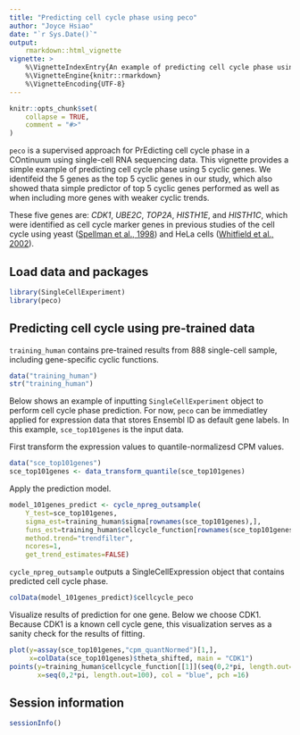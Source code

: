 ```yaml
---
title: "Predicting cell cycle phase using peco"
author: "Joyce Hsiao"
date: "`r Sys.Date()`"
output: 
    rmarkdown::html_vignette
vignette: >
    %\VignetteIndexEntry{An example of predicting cell cycle phase using peco}
    %\VignetteEngine{knitr::rmarkdown}
    %\VignetteEncoding{UTF-8}
---
```


```r
knitr::opts_chunk$set(
    collapse = TRUE,
    comment = "#>"
)
```

`peco` is a supervised approach for PrEdicting cell cycle phase in a
COntinuum using single-cell RNA sequencing data. This vignette provides a 
simple example of predicting cell cycle phase using 5 cyclic genes. We 
identifeid the 5 genes as the top 5 cyclic genes in our study, which also 
showed thata simple predictor of top 5 cyclic genes performed as well as when 
including more genes with weaker cyclic trends. 

These five genes are: _CDK1_, _UBE2C_, _TOP2A_, _HISTH1E_, and _HISTH1C_, 
which were identified as cell cycle marker genes in previous studies of 
the cell cycle using yeast ([Spellman et al., 1998][spellman]) and 
HeLa cells ([Whitfield et al., 2002][whitfield]).


##  Load data and packages

```r
library(SingleCellExperiment)
library(peco)
```

## Predicting cell cycle using pre-trained data

`training_human` contains pre-trained results from 888 single-cell sample,
including gene-specific cyclic functions.

```r
data("training_human")
str("training_human")
```

Below shows an example of inputting `SingleCellExperiment` object to perform
cell cycle phase prediction. For now, `peco` can be immediatley applied for
expression data that stores Ensembl ID as default gene labels. In this example,
`sce_top101genes` is the input data.

First transform the expression values to quantile-normalizesd CPM values.

```r
data("sce_top101genes")
sce_top101genes <- data_transform_quantile(sce_top101genes)
```

Apply the prediction model.

```r
model_101genes_predict <- cycle_npreg_outsample(
    Y_test=sce_top101genes,
    sigma_est=training_human$sigma[rownames(sce_top101genes),],
    funs_est=training_human$cellcycle_function[rownames(sce_top101genes)],
    method.trend="trendfilter",
    ncores=1,
    get_trend_estimates=FALSE)
```

`cycle_npreg_outsample` outputs a SingleCellExpression object that contains
predicted cell cycle phase.

```r
colData(model_101genes_predict)$cellcycle_peco
```

Visualize results of prediction for one gene. Below we choose CDK1. Because
CDK1 is a known cell cycle gene, this visualization serves as a sanity
check for the results of fitting. 

```r
plot(y=assay(sce_top101genes,"cpm_quantNormed")[1,],
     x=colData(sce_top101genes)$theta_shifted, main = "CDK1")
points(y=training_human$cellcycle_function[[1]](seq(0,2*pi, length.out=100)),
       x=seq(0,2*pi, length.out=100), col = "blue", pch =16)
```


## Session information

```r
sessionInfo()
```

[spellman]: https://www.ncbi.nlm.nih.gov/pmc/articles/PMC25624
[whitfield]: https://www.ncbi.nlm.nih.gov/pmc/articles/PMC117619
